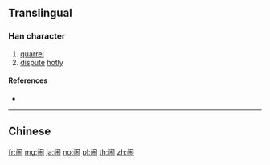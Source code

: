 {{character info/new}}
{{also|鬧}}
==Translingual==
{{stroke order|strokes=8}}

===Han character===
{{Han char|rn=169|rad=门|as=05|sn=8|four=|canj=LSYLB|ids=⿵门市}}

# [[quarrel]]
# [[dispute]] [[hotly]]

====References====
* {{Han ref|kx=1343.121|hdz=74293.060|uh=95F9|ud=38393}}

----

==Chinese==
{{zh-see|鬧}}

[[fr:闹]]
[[mg:闹]]
[[ja:闹]]
[[no:闹]]
[[pl:闹]]
[[th:闹]]
[[zh:闹]]